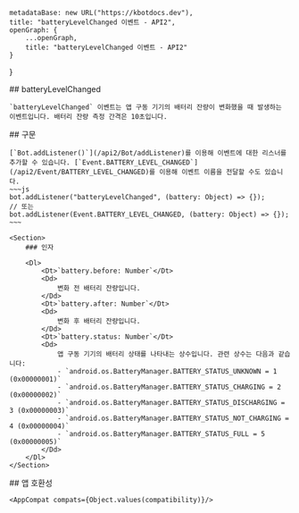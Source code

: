 
    metadataBase: new URL("https://kbotdocs.dev"),
    title: "batteryLevelChanged 이벤트 - API2",
    openGraph: {
        ...openGraph,
        title: "batteryLevelChanged 이벤트 - API2"
    }
}

<Section>
    ## batteryLevelChanged

    `batteryLevelChanged` 이벤트는 앱 구동 기기의 배터리 잔량이 변화했을 때 발생하는 이벤트입니다. 배터리 잔량 측정 간격은 10초입니다.
</Section>
<Section>
    ## 구문

    [`Bot.addListener()`](/api2/Bot/addListener)를 이용해 이벤트에 대한 리스너를 추가할 수 있습니다. [`Event.BATTERY_LEVEL_CHANGED`](/api2/Event/BATTERY_LEVEL_CHANGED)를 이용해 이벤트 이름을 전달할 수도 있습니다.
    ~~~js
    bot.addListener("batteryLevelChanged", (battery: Object) => {});
    // 또는
    bot.addListener(Event.BATTERY_LEVEL_CHANGED, (battery: Object) => {});
    ~~~

    <Section>
        ### 인자

        <Dl>
            <Dt>`battery.before: Number`</Dt>
            <Dd>
                변화 전 배터리 잔량입니다.
            </Dd>
            <Dt>`battery.after: Number`</Dt>
            <Dd>
                변화 후 배터리 잔량입니다.
            </Dd>
            <Dt>`battery.status: Number`</Dt>
            <Dd>
                앱 구동 기기의 배터리 상태를 나타내는 상수입니다. 관련 상수는 다음과 같습니다:
                - `android.os.BatteryManager.BATTERY_STATUS_UNKNOWN = 1 (0x00000001)`
                - `android.os.BatteryManager.BATTERY_STATUS_CHARGING = 2 (0x00000002)`
                - `android.os.BatteryManager.BATTERY_STATUS_DISCHARGING = 3 (0x00000003)`
                - `android.os.BatteryManager.BATTERY_STATUS_NOT_CHARGING = 4 (0x00000004)`
                - `android.os.BatteryManager.BATTERY_STATUS_FULL = 5 (0x00000005)`
            </Dd>
        </Dl>
    </Section>
</Section>
<Section>
    ## 앱 호환성

    <AppCompat compats={Object.values(compatibility)}/>
</Section>